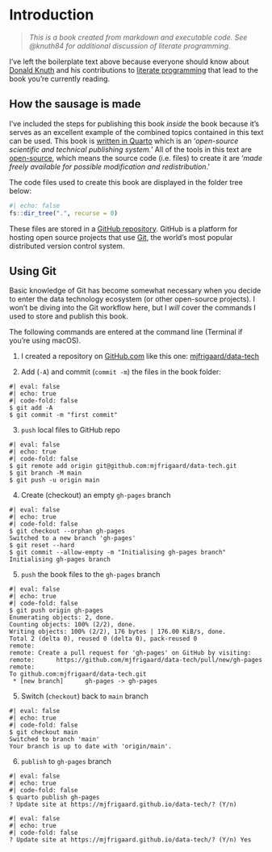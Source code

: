 # Introduction {.unnumbered}

> *This is a book created from markdown and executable code. See @knuth84 for additional discussion of literate programming.*

I've left the boilerplate text above because everyone should know about [Donald Knuth](https://en.wikipedia.org/wiki/Donald_Knuth?oldformat=true) and his contributions to [literate programming](https://en.wikipedia.org/wiki/Literate_programming?oldformat=true) that lead to the book you're currently reading. 

## How the sausage is made

I've included the steps for publishing this book *inside* the book because it's serves as an excellent example of the combined topics contained in this text can be used. This book is [written in Quarto](https://quarto.org/docs/books/) which is an '*open-source scientific and technical publishing system.*' All of the tools in this text are [open-source](https://en.wikipedia.org/wiki/Open_source), which means the source code (i.e. files) to create it are '*made freely available for possible modification and redistribution*.'

The code files used to create this book are displayed in the folder tree below:

```r
#| echo: false
fs::dir_tree(".", recurse = 0)
```

These files are stored in a [GitHub repository](https://github.com/mjfrigaard/data-tech). GitHub is a platform for hosting open source projects that use [Git](https://git-scm.com/), the world's most popular distributed version control system.

## Using Git 

Basic knowledge of Git has become somewhat necessary when you decide to enter the data technology ecosystem (or other open-source projects). I won't be diving into the Git workflow here, but I *will* cover the commands I used to store and publish this book. 

The following commands are entered at the command line (Terminal if you're using macOS).

1. I created a repository on [GitHub.com](https://github.com) like this one: [mjfrigaard/data-tech](https://github.com/mjfrigaard/data-tech) 

2. Add (`-A`) and commit (`commit -m`) the files in the book folder: 

```verbatim
#| eval: false
#| echo: true
#| code-fold: false
$ git add -A
$ git commit -m "first commit"
```

3. `push` local files to GitHub repo

```verbatim
#| eval: false
#| echo: true
#| code-fold: false
$ git remote add origin git@github.com:mjfrigaard/data-tech.git
$ git branch -M main
$ git push -u origin main
```

4. Create (checkout) an empty `gh-pages` branch

```verbatim
#| eval: false
#| echo: true
#| code-fold: false
$ git checkout --orphan gh-pages
Switched to a new branch 'gh-pages'
$ git reset --hard 
$ git commit --allow-empty -m "Initialising gh-pages branch"
Initialising gh-pages branch
```

5. `push` the book files to the `gh-pages` branch

```verbatim
#| eval: false
#| echo: true
#| code-fold: false
$ git push origin gh-pages
Enumerating objects: 2, done.
Counting objects: 100% (2/2), done.
Writing objects: 100% (2/2), 176 bytes | 176.00 KiB/s, done.
Total 2 (delta 0), reused 0 (delta 0), pack-reused 0
remote: 
remote: Create a pull request for 'gh-pages' on GitHub by visiting:
remote:      https://github.com/mjfrigaard/data-tech/pull/new/gh-pages
remote: 
To github.com:mjfrigaard/data-tech.git
 * [new branch]      gh-pages -> gh-pages
```

5. Switch (`checkout`) back to `main` branch

```verbatim
#| eval: false
#| echo: true
#| code-fold: false
$ git checkout main
Switched to branch 'main'
Your branch is up to date with 'origin/main'.
```

6. `publish` to `gh-pages` branch

```verbatim
#| eval: false
#| echo: true
#| code-fold: false
$ quarto publish gh-pages
? Update site at https://mjfrigaard.github.io/data-tech/? (Y/n) 
```

```verbatim
#| eval: false
#| echo: true
#| code-fold: false
? Update site at https://mjfrigaard.github.io/data-tech/? (Y/n) Yes
```

